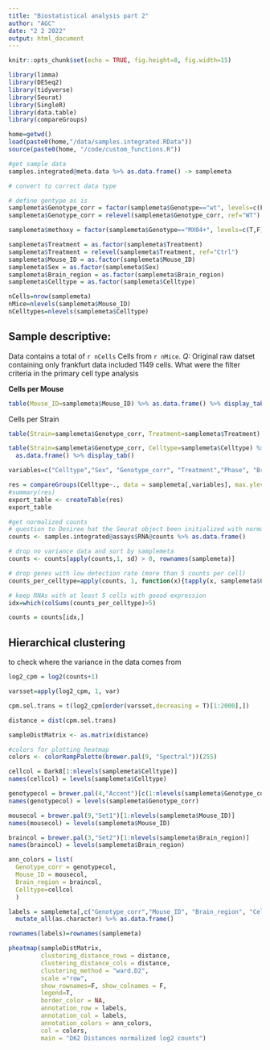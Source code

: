 ```yaml
---
title: "Biostatistical analysis part 2"
author: "AGC"
date: "2 2 2022"
output: html_document
---
```


```r
knitr::opts_chunk$set(echo = TRUE, fig.height=8, fig.width=15)

library(limma)
library(DESeq2)
library(tidyverse)
library(Seurat)
library(SingleR)
library(data.table)
library(compareGroups)

home=getwd()
load(paste0(home,"/data/samples.integrated.RData"))
source(paste0(home, "/code/custom_functions.R"))

```


```r

#get sample data
samples.integrated@meta.data %>% as.data.frame() -> samplemeta

# convert to correct data type 

# define gentype as is
samplemeta$Genotype_corr = factor(samplemeta$Genotype=="wt", levels=c(F,T), labels = c("APPPS1+", "WT"))
samplemeta$Genotype_corr = relevel(samplemeta$Genotype_corr, ref="WT")

samplemeta$methoxy = factor(samplemeta$Genotype=="MX04+", levels=c(T,F), labels = c("MX04+", "MX04-"))

samplemeta$Treatment = as.factor(samplemeta$Treatment)
samplemeta$Treatment = relevel(samplemeta$Treatment, ref="Ctrl")
samplemeta$Mouse_ID = as.factor(samplemeta$Mouse_ID)
samplemeta$Sex = as.factor(samplemeta$Sex)
samplemeta$Brain_region = as.factor(samplemeta$Brain_region)
samplemeta$Celltype = as.factor(samplemeta$Celltype)

nCells=nrow(samplemeta)
nMice=nlevels(samplemeta$Mouse_ID)
nCelltypes=nlevels(samplemeta$Celltype)


```

## Sample descriptive: 

Data  contains a total of `r nCells` Cells from `r nMice`. 
*Q:* Original raw datset containing only frankfurt data included 1149 cells. What were the filter criteria in the primary cell type analysis


**Cells per Mouse**
```r
table(Mouse_ID=samplemeta$Mouse_ID) %>% as.data.frame() %>% display_tab()

```
Cells per Strain
```r
table(Strain=samplemeta$Genotype_corr, Treatment=samplemeta$Treatment) %>% as.data.frame() %>% display_tab()

table(Strain=samplemeta$Genotype_corr, Celltype=samplemeta$Celltype) %>% 
  as.data.frame() %>% display_tab()

variables=c("Celltype","Sex", "Genotype_corr", "Treatment","Phase", "Brain_region","nCount_RNA","pseudoaligned_reads", "percent.mito", "percent.ribo", "Mouse_ID")

res = compareGroups(Celltype~., data = samplemeta[,variables], max.ylev = 10)
#summary(res)
export_table <- createTable(res)
export_table

```
```r

#get normalized counts 
# question to Desiree hat the Seurat object been initialized with normalized data?
counts <- samples.integrated@assays$RNA@counts %>% as.data.frame()

# drop no variance data and sort by samplemeta
counts <- counts[apply(counts,1, sd) > 0, rownames(samplemeta)]

# drop genes with low detection rate (more than 5 counts per cell)
counts_per_celltype=apply(counts, 1, function(x){tapply(x, samplemeta$Celltype, function(z){sum(z>5,na.rm=T)})})

# keep RNAs with at least 5 cells with goood expression
idx=which(colSums(counts_per_celltype)>5)

counts = counts[idx,]

```


## Hierarchical clustering 

to check where the variance in the data comes from 

```r
log2_cpm = log2(counts+1)

varsset=apply(log2_cpm, 1, var)

cpm.sel.trans = t(log2_cpm[order(varsset,decreasing = T)[1:2000],])

distance = dist(cpm.sel.trans)

sampleDistMatrix <- as.matrix(distance)

#colors for plotting heatmap
colors <- colorRampPalette(brewer.pal(9, "Spectral"))(255)

cellcol = Dark8[1:nlevels(samplemeta$Celltype)]
names(cellcol) = levels(samplemeta$Celltype)

genotypecol = brewer.pal(4,"Accent")[c(1:nlevels(samplemeta$Genotype_corr))]
names(genotypecol) = levels(samplemeta$Genotype_corr)

mousecol = brewer.pal(9,"Set1")[1:nlevels(samplemeta$Mouse_ID)]
names(mousecol) = levels(samplemeta$Mouse_ID)

braincol = brewer.pal(3,"Set2")[1:nlevels(samplemeta$Brain_region)]
names(braincol) = levels(samplemeta$Brain_region)

ann_colors = list(
  Genotype_corr = genotypecol, 
  Mouse_ID = mousecol,
  Brain_region = braincol,
  Celltype=cellcol
  )

labels = samplemeta[,c("Genotype_corr","Mouse_ID", "Brain_region", "Celltype")] %>%  
  mutate_all(as.character) %>% as.data.frame()

rownames(labels)=rownames(samplemeta)

pheatmap(sampleDistMatrix,
         clustering_distance_rows = distance,
         clustering_distance_cols = distance,
         clustering_method = "ward.D2",
         scale ="row",
         show_rownames=F, show_colnames = F,
         legend=T,
         border_color = NA, 
         annotation_row = labels,
         annotation_col = labels,
         annotation_colors = ann_colors,
         col = colors, 
         main = "D62 Distances normalized log2 counts")

```

